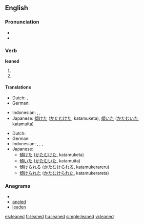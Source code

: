 ==English==

===Pronunciation===
* {{IPA|/'lind/}}
* {{audio|en-us-leaned.ogg|Audio (US)}}

===Verb===
'''leaned'''

# {{past tense of|[[lean]]}}
# {{past participle of|[[lean]]}}

====Translations====
{{trans-top|simple past of lean}}
* Dutch: {{t-|nl|leunde}}, {{t-|nl|leunden}}
* German: {{t-|de|lehnte}}
{{trans-mid}}
* Indonesian: {{t-|id|miring|alt=memiringkan|xs=Indonesian}}, {{t+|id|sandar|alt=menyandar|xs=Indonesian}}, {{t+|id|sandar|alt=menyandarkan|xs=Indonesian}}
* Japanese: [[傾けた]] ([[かたむけた]], katamuketa), [[傾いた]] ([[かたむいた]], katamuita)
{{trans-bottom}}

{{trans-top|past participle of lean}}
* Dutch: {{t-|nl|geleund}}
* German: {{t-|de|gelehnt}}
* Indonesian: {{t-|id|miring|alt=memiringkan|xs=Indonesian}}, {{t+|id|sandar|alt=menyandar|xs=Indonesian}}, {{t+|id|sandar|alt=menyandarkan|xs=Indonesian}}, {{t+|id|sandar|alt=disandarkan|xs=Indonesian}}
* Japanese:
** [[傾けた]] ([[かたむけた]], katamuketa)
** [[傾いた]] ([[かたむいた]], katamuita)
** [[傾けられる]] ([[かたむけられる]], katamukerareru)
** [[傾けられた]] ([[かたむけられた]], katamukerareta)
{{trans-mid}}
{{trans-bottom}}

===Anagrams===
* {{alphagram|adeeln}}
* [[aneled#English|aneled]]
* [[leaden#English|leaden]]

[[es:leaned]]
[[fr:leaned]]
[[hu:leaned]]
[[simple:leaned]]
[[vi:leaned]]